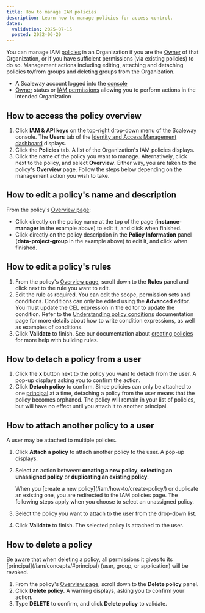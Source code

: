 ```yaml
---
title: How to manage IAM policies
description: Learn how to manage policies for access control.
dates:
  validation: 2025-07-15
  posted: 2022-06-20
---
```




You can manage IAM [policies](/iam/concepts/#policy) in an Organization if you are the [Owner](/iam/concepts/#owner) of that Organization, or if you have sufficient permissions (via existing policies) to do so. Management actions including editing, attaching and detaching policies to/from groups and deleting groups from the Organization.

<Requirements />

- A Scaleway account logged into the [console](https://account.scaleway.com/?service=elements)
- [Owner](/iam/concepts/#owner) status or [IAM permissions](/iam/concepts/#permission) allowing you to perform actions in the intended Organization

## How to access the policy overview

1. Click **IAM & API keys** on the top-right drop-down menu of the Scaleway console. The **Users** tab of the [Identity and Access Management dashboard](https://console.scaleway.com/iam/users) displays.
    <Lightbox image={image} alt="" />
2. Click the **Policies** tab. A list of the Organization's IAM policies displays.
    <Lightbox image={image2} alt="" />
3. Click the name of the policy you want to manage. Alternatively, click <Icon name="more" /> next to the policy, and select **Overview**. Either way, you are taken to the policy's **Overview** page.
    Follow the steps below depending on the management action you wish to take.

## How to edit a policy's name and description

From the policy's [Overview page](#how-to-access-the-policy-overview):

<Lightbox image={image3} alt="" />

- Click directly on the policy name at the top of the page (**instance-manager** in the example above) to edit it, and click <Icon name="validate" /> when finished.
- Click directly on the policy description in the **Policy Information** panel (**data-project-group** in the example above) to edit it, and click <Icon name="validate" /> when finished.

## How to edit a policy's rules

1. From the policy's [Overview page](#how-to-access-the-policy-overview), scroll down to the **Rules** panel and click <Icon name="edit" /> next to the rule you want to edit.
2. Edit the rule as required. You can edit the scope, permission sets and conditions.
    <Message type="important">
      Conditions can only be edited using the **Advanced** editor. You must update the [CEL](/iam/concepts#common-expression-language-cel) expression in the editor to update the condition. Refer to the [Understanding policy conditions](/iam/reference-content/understanding-policy-conditions) documentation page for more details about how to write condition expressions, as well as examples of conditions.
    </Message>
3. Click **Validate** to finish.
    <Message type="tip">
      See our documentation about [creating policies](/iam/how-to/create-policy/) for more help with building rules.
    </Message>

## How to detach a policy from a user

1. Click the **x** button next to the policy you want to detach from the user. A pop-up displays asking you to confirm the action.
2. Click **Detach policy** to confirm.
    <Message type="important">
      Since policies can only be attached to one [principal](/iam/concepts/#principal) at a time, detaching a policy from the user means that the policy becomes orphaned. The policy will remain in your list of policies, but will have no effect until you attach it to another principal.
    </Message>

## How to attach another policy to a user

A user may be attached to multiple policies.

1. Click **Attach a policy** to attach another policy to the user. A pop-up displays.
2. Select an action between: **creating a new policy**, **selecting an unassigned policy** or **duplicating an existing policy**.

    <Message type="note">
      When you [create a new policy](/iam/how-to/create-policy/) or duplicate an existing one, you are redirected to the IAM policies page. The following steps apply when you choose to select an unassigned policy.
    </Message>
3. Select the policy you want to attach to the user from the drop-down list.
4. Click **Validate** to finish.
    The selected policy is attached to the user.

## How to delete a policy

<Message type="important">
  Be aware that when deleting a policy, all permissions it gives to its [principal](/iam/concepts/#principal) (user, group, or application) will be revoked.
</Message>

1. From the policy's [Overview page](#how-to-access-the-policy-overview), scroll down to the **Delete policy** panel.
2. Click **Delete policy**. A warning displays, asking you to confirm your action.
3. Type **DELETE** to confirm, and click **Delete policy** to validate.


